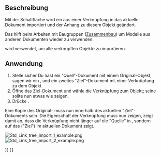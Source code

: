 <languages/>

{{Docnav/de
|[[Std_LinkUnlink/de|VerknüpfungAuflösen]]
|[[Std_LinkImportAll/de|AlleVerknüpfungenImportieren]]
|[[Std_Base/de|Std Base]]
|IconL=Std_LinkUnlink.svg
|IconR=Std_LinkImportAll.svg
|IconC=Freecad.svg
}}

{{GuiCommand/de
|Name=Std LinkImport
|Name/de=Std VerknüpfungImportieren
|MenuLocation=None
|Workbenches=All
|Version=0.19
|SeeAlso=[[Std_LinkMake/de|Std VerknüpfungErstellen]], [[Std_LinkMakeRelative/de|Std UnterverknüpfungErstellen]], [[Std_LinkImportAll/de|Std AlleVerknüpfungenImportieren]]
}}

<span id="Description"></span>
==Beschreibung==

Mit der Schaltfläche {{Button|[[File:Std_LinkImport.svg|16px]] [[Std_LinkImport/de|Std VerknüpfungImportieren]]}} wird ein {{PropertyData|Linked Object}} aus einer Verknüpfung in das aktuelle Dokument importiert und der Anhang zu diesem Objekt geändert.

Das hilft beim Arbeiten mit Baugruppen ([[assembly/de|Zusammenbau]]) um Modelle aus anderen Dokumenten wieder zu verwenden.

{{Button|[[File:Std_LinkImportAll.svg|16px]] [[Std_LinkImportAll/de|Std AlleVerknüpfungenImportieren]]}} wird verwendet, um alle verknüpften Objekte zu importieren.

<span id="Usage"></span>
==Anwendung==

# Stelle sicher Du hast ein "Quell"-Dokument mit einem Original-Objekt, sagen wir ein  {{Button|[[File:Std_Part.svg|16px]] [[Std_Part/de|Std Teil]]}}, und ein zweites "Ziel"-Dokument mit einer Verknüpfung zu dem Objekt.
# Öffne das Ziel-Dokument und wähle die Verknüpfung zum Objekt; seine {{PropertyData|Linked Object}} sollte nun etwas wie {{Value|source#Part}} zeigen.
# Drücke {{Button|[[File:Std_LinkImport.svg|16px]] [[Std_LinkImport/de|Verknüpfung Importieren]]}}.

Eine Kopie des Original- {{Button|[[File:Std_Part.svg|16px]] [[Std_Part/de|Std Teil]]}} muss nun innerhalb des aktuellen "Ziel"-Dokuments sein. Die Eigenschaft {{PropertyData|Linked Object}} der Verknüpfung muss nun {{Value|Teil}} zeigen, zeigt damit an, dass die Verknüpfung nicht länger auf die "Quelle" in  {{Value|Teil}}, sondern auf das ("Ziel") {{Value|Teil}} im aktuellen Dokument zeigt.

[[File:Std_Link_tree_import_1_example.png]] [[File:Std_Link_tree_import_2_example.png]]

{{Caption|Links: Eine Verknüpfung zeigt auf das Objekt im "Quell"-Dokument. Rechts: das Original-Objekt wurde in das "Ziel"-Dokument importiert (kopiert), und die bestehende Verknüpfung wurde geändert, um auf diese Kopie zu verweisen, so dass sie nicht weiterhin auf das Objekt in der "Quelle" verweist.}}


{{Docnav/de
|[[Std_LinkUnlink/de|VerknüpfungAuflösen]]
|[[Std_LinkImportAll/de|AlleVerknüpfungenImportieren]]
|[[Std_Base/de|Std Base]]
|IconL=Std_LinkUnlink.svg
|IconR=Std_LinkImportAll.svg
|IconC=Freecad.svg
}}

{{Std Base navi{{#translation:}}}}
{{Userdocnavi{{#translation:}}}}
{{clear}}